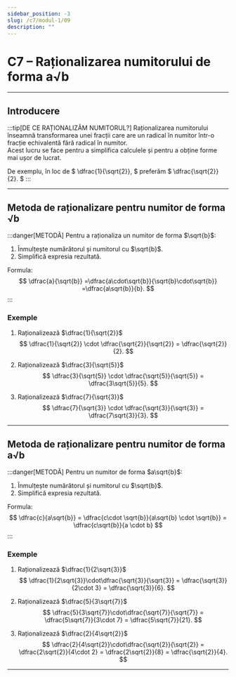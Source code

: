 ```yaml
---
sidebar_position: -3
slug: /c7/modul-1/09
description: ""
---
```


# C7 – Raționalizarea numitorului de forma a√b

---

## Introducere

:::tip[DE CE RAȚIONALIZĂM NUMITORUL?]
Raționalizarea numitorului înseamnă transformarea unei fracții care are un radical în numitor într-o fracție echivalentă fără radical în numitor.  
Acest lucru se face pentru a simplifica calculele și pentru a obține forme mai ușor de lucrat.

De exemplu, în loc de
$
\dfrac{1}{\sqrt{2}},
$
preferăm
$
\dfrac{\sqrt{2}}{2}.
$
:::

---

## Metoda de raționalizare pentru numitor de forma √b

:::danger[METODĂ]
Pentru a raționaliza un numitor de forma $\sqrt{b}$:

1. Înmulțește numărătorul și numitorul cu $\sqrt{b}$.
2. Simplifică expresia rezultată.

Formula:
$$
\dfrac{a}{\sqrt{b}}
=\dfrac{a\cdot\sqrt{b}}{\sqrt{b}\cdot\sqrt{b}}
=\dfrac{a\sqrt{b}}{b}.
$$
:::

### Exemple

1. Raționalizează $\dfrac{1}{\sqrt{2}}$
$$
\dfrac{1}{\sqrt{2}} \cdot \dfrac{\sqrt{2}}{\sqrt{2}}
= \dfrac{\sqrt{2}}{2}.
$$

2. Raționalizează $\dfrac{3}{\sqrt{5}}$
$$
\dfrac{3}{\sqrt{5}} \cdot \dfrac{\sqrt{5}}{\sqrt{5}}
= \dfrac{3\sqrt{5}}{5}.
$$

3. Raționalizează $\dfrac{7}{\sqrt{3}}$
$$
\dfrac{7}{\sqrt{3}} \cdot \dfrac{\sqrt{3}}{\sqrt{3}}
= \dfrac{7\sqrt{3}}{3}.
$$

---

## Metoda de raționalizare pentru numitor de forma a√b

:::danger[METODĂ]
Pentru un numitor de forma $a\sqrt{b}$:

1. Înmulțește numărătorul și numitorul cu $\sqrt{b}$.
2. Simplifică expresia rezultată.

Formula:
$$
\dfrac{c}{a\sqrt{b}}
= \dfrac{c\cdot \sqrt{b}}{a\sqrt{b} \cdot \sqrt{b}}
= \dfrac{c\sqrt{b}}{a \cdot b}
$$
:::

### Exemple

1. Raționalizează $\dfrac{1}{2\sqrt{3}}$
$$
\dfrac{1}{2\sqrt{3}}\cdot\dfrac{\sqrt{3}}{\sqrt{3}}
= \dfrac{\sqrt{3}}{2\cdot 3}
= \dfrac{\sqrt{3}}{6}.
$$

2. Raționalizează $\dfrac{5}{3\sqrt{7}}$
$$
\dfrac{5}{3\sqrt{7}}\cdot\dfrac{\sqrt{7}}{\sqrt{7}}
= \dfrac{5\sqrt{7}}{3\cdot 7}
= \dfrac{5\sqrt{7}}{21}.
$$

3. Raționalizează $\dfrac{2}{4\sqrt{2}}$
$$
\dfrac{2}{4\sqrt{2}}\cdot\dfrac{\sqrt{2}}{\sqrt{2}}
= \dfrac{2\sqrt{2}}{4\cdot 2}
= \dfrac{2\sqrt{2}}{8}
= \dfrac{\sqrt{2}}{4}.
$$

---
